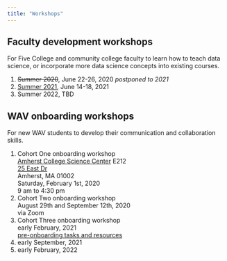 ```yaml
---
title: "Workshops"
---
```


## Faculty development workshops

For Five College and community college faculty to learn how to teach data science, or incorporate more data science concepts into existing courses. 

#. ~~Summer 2020~~, June 22-26, 2020  *postponed to 2021*
#. [Summer 2021](workshop_2021.html), June 14-18, 2021
#. Summer 2022, TBD

## WAV onboarding workshops

For new WAV students to develop their communication and collaboration skills. 

#. Cohort One onboarding workshop  
    [Amherst College Science Center](https://www.amherst.edu/amherst-story/science_at_amherst/science-center/science-center-faqs) E212  
    [25 East Dr](https://www.google.com/maps/place/Science+Center,+Amherst+College/@42.3709478,-72.5133184,15z/data=!4m5!3m4!1s0x0:0x92b156fcfa2be5b8!8m2!3d42.3709478!4d-72.5133184)  
    Amherst, MA 01002  
    Saturday, February 1st, 2020  
    9 am to 4:30 pm
#. Cohort Two onboarding workshop  
    August 29th and September 12th, 2020  
    via Zoom
#. Cohort Three onboarding workshop  
    early February, 2021  
    [pre-onboarding tasks and resources](preonboarding.html)
#. early September, 2021
#. early February, 2022
